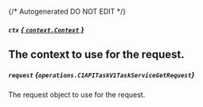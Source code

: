 {/* Autogenerated DO NOT EDIT  */}

##### `ctx` [*{ `context.Context` }*](https://pkg.go.dev/context#Context)
The context to use for the request.
---
##### `request` *{`operations.C1APITaskV1TaskServiceGetRequest`}*
The request object to use for the request.

<Collapsible openLabel={Labels.showProperties} closeLabel={Labels.hideProperties}>
  <C1APITaskV1TaskServiceGetRequest />
</Collapsible>



